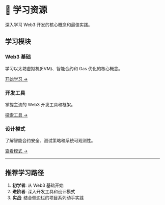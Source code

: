 # 📖 学习资源

深入学习 Web3 开发的核心概念和最佳实践。

## 学习模块

### Web3 基础
学习以太坊虚拟机(EVM)、智能合约和 Gas 优化的核心概念。

[开始学习 →](/learning/fundamentals/evm-basics)

### 开发工具
掌握主流的 Web3 开发工具和框架。

[探索工具 →](/learning/tools/foundry)

### 设计模式
了解智能合约安全、测试策略和系统可观测性。

[查看模式 →](/learning/patterns/security)

---

## 推荐学习路径

1. **初学者**: 从 Web3 基础开始
2. **进阶者**: 深入开发工具和设计模式
3. **实战**: 结合侧边栏的项目系列动手实践

